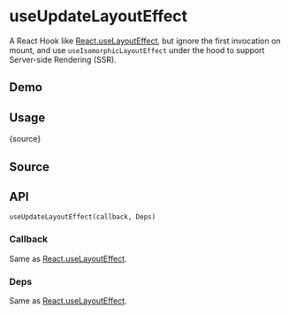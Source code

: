 # useUpdateLayoutEffect


<HooksType category="Lifecycle" />

A React Hook like [React.useLayoutEffect](https://react.dev/reference/react/useLayoutEffect), but ignore the first invocation on mount, and use `useIsomorphicLayoutEffect` under the hood to support Server-side Rendering (SSR).

## Demo


<App />

## Usage


<RawCode>{source}</RawCode>

## Source


<Source />

## API

```tsx
useUpdateLayoutEffect(callback, Deps)
```

### Callback

Same as [React.useLayoutEffect](https://react.dev/reference/react/useLayoutEffect).

### Deps

Same as [React.useLayoutEffect](https://react.dev/reference/react/useLayoutEffect).
